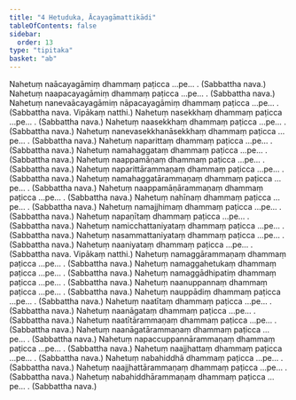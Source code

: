 ```yaml
---
title: "4 Hetuduka, Ācayagāmattikādi"
tableOfContents: false
sidebar:
  order: 13
type: "tipitaka"
basket: "ab"
---
```



<DynamicBreadcrumb />

<Division number="17">

<Paragraph number="46">
Nahetuṃ naācayagāmiṃ dhammaṃ paṭicca …pe… . (Sabbattha nava.)
</Paragraph>

<Paragraph number="47">
Nahetuṃ naapacayagāmiṃ dhammaṃ paṭicca …pe… . (Sabbattha nava.)
</Paragraph>

<Paragraph number="48">
Nahetuṃ nanevaācayagāmiṃ nāpacayagāmiṃ dhammaṃ paṭicca …pe… . (Sabbattha nava. Vipākaṃ natthi.)
</Paragraph>

</Division>
<Division number="18">

<Paragraph number="49">
Nahetuṃ nasekkhaṃ dhammaṃ paṭicca …pe… . (Sabbattha nava.)
</Paragraph>

<Paragraph number="50">
Nahetuṃ naasekkhaṃ dhammaṃ paṭicca …pe… . (Sabbattha nava.)
</Paragraph>

<Paragraph number="51">
Nahetuṃ nanevasekkhanāsekkhaṃ dhammaṃ paṭicca …pe… . (Sabbattha nava.)
</Paragraph>

</Division>
<Division number="19">

<Paragraph number="52">
Nahetuṃ naparittaṃ dhammaṃ paṭicca …pe… . (Sabbattha nava.)
</Paragraph>

<Paragraph number="53">
Nahetuṃ namahaggataṃ dhammaṃ paṭicca …pe… . (Sabbattha nava.)
</Paragraph>

<Paragraph number="54">
Nahetuṃ naappamāṇaṃ dhammaṃ paṭicca …pe… . (Sabbattha nava.)
</Paragraph>

</Division>
<Division number="20">

<Paragraph number="55">
Nahetuṃ naparittārammaṇaṃ dhammaṃ paṭicca …pe… . (Sabbattha nava.)
</Paragraph>

<Paragraph number="56">
Nahetuṃ namahaggatārammaṇaṃ dhammaṃ paṭicca …pe… . (Sabbattha nava.)
</Paragraph>

<Paragraph number="57">
Nahetuṃ naappamāṇārammaṇaṃ dhammaṃ paṭicca …pe… . (Sabbattha nava.)
</Paragraph>

</Division>
<Division number="21">

<Paragraph number="58">
Nahetuṃ nahīnaṃ dhammaṃ paṭicca …pe… . (Sabbattha nava.)
</Paragraph>

<Paragraph number="59">
Nahetuṃ namajjhimaṃ dhammaṃ paṭicca …pe… . (Sabbattha nava.)
</Paragraph>

<Paragraph number="60">
Nahetuṃ napaṇītaṃ dhammaṃ paṭicca …pe… . (Sabbattha nava.)
</Paragraph>

</Division>
<Division number="22">

<Paragraph number="61">
Nahetuṃ namicchattaniyataṃ dhammaṃ paṭicca …pe… . (Sabbattha nava.)
</Paragraph>

<Paragraph number="62">
Nahetuṃ nasammattaniyataṃ dhammaṃ paṭicca …pe… . (Sabbattha nava.)
</Paragraph>

<Paragraph number="63">
Nahetuṃ naaniyataṃ dhammaṃ paṭicca …pe… . (Sabbattha nava. Vipākaṃ natthi.)
</Paragraph>

</Division>
<Division number="23">

<Paragraph number="64">
Nahetuṃ namaggārammaṇaṃ dhammaṃ paṭicca …pe… . (Sabbattha nava.)
</Paragraph>

<Paragraph number="65">
Nahetuṃ namaggahetukaṃ dhammaṃ paṭicca …pe… . (Sabbattha nava.)
</Paragraph>

<Paragraph number="66">
Nahetuṃ namaggādhipatiṃ dhammaṃ paṭicca …pe… . (Sabbattha nava.)
</Paragraph>

</Division>
<Division number="24">

<Paragraph number="67">
Nahetuṃ naanuppannaṃ dhammaṃ paṭicca …pe… . (Sabbattha nava.)
</Paragraph>

<Paragraph number="68">
Nahetuṃ nauppādiṃ dhammaṃ paṭicca …pe… . (Sabbattha nava.)
</Paragraph>

</Division>
<Division number="25">

<Paragraph number="69">
Nahetuṃ naatītaṃ dhammaṃ paṭicca …pe… . (Sabbattha nava.)
</Paragraph>

<Paragraph number="70">
Nahetuṃ naanāgataṃ dhammaṃ paṭicca …pe… . (Sabbattha nava.)
</Paragraph>

</Division>
<Division number="26">

<Paragraph number="71">
Nahetuṃ naatītārammaṇaṃ dhammaṃ paṭicca …pe… . (Sabbattha nava.)
</Paragraph>

<Paragraph number="72">
Nahetuṃ naanāgatārammaṇaṃ dhammaṃ paṭicca …pe… . (Sabbattha nava.)
</Paragraph>

<Paragraph number="73">
Nahetuṃ napaccuppannārammaṇaṃ dhammaṃ paṭicca …pe… . (Sabbattha nava.)
</Paragraph>

</Division>
<Division number="27">

<Paragraph number="74">
Nahetuṃ naajjhattaṃ dhammaṃ paṭicca …pe… . (Sabbattha nava.)
</Paragraph>

<Paragraph number="75">
Nahetuṃ nabahiddhā dhammaṃ paṭicca …pe… . (Sabbattha nava.)
</Paragraph>

</Division>
<Division number="28">

<Paragraph number="76">
Nahetuṃ naajjhattārammaṇaṃ dhammaṃ paṭicca …pe… . (Sabbattha nava.)
</Paragraph>

<Paragraph number="77">
Nahetuṃ nabahiddhārammaṇaṃ dhammaṃ paṭicca …pe… . (Sabbattha nava.)
</Paragraph>
</Division>